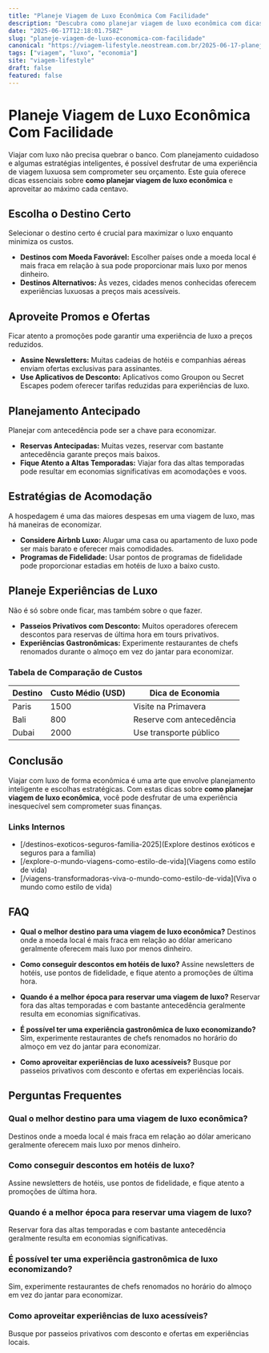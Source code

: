 ```yaml
---
title: "Planeje Viagem de Luxo Econômica Com Facilidade"
description: "Descubra como planejar viagem de luxo econômica com dicas exclusivas para otimizar sua experiência sem comprometer seu orçamento."
date: "2025-06-17T12:18:01.758Z"
slug: "planeje-viagem-de-luxo-economica-com-facilidade"
canonical: "https://viagem-lifestyle.neostream.com.br/2025-06-17-planeje-viagem-de-luxo-economica-com-facilidade"
tags: ["viagem", "luxo", "economia"]
site: "viagem-lifestyle"
draft: false
featured: false
---
```


# Planeje Viagem de Luxo Econômica Com Facilidade

Viajar com luxo não precisa quebrar o banco. Com planejamento cuidadoso e algumas estratégias inteligentes, é possível desfrutar de uma experiência de viagem luxuosa sem comprometer seu orçamento. Este guia oferece dicas essenciais sobre **como planejar viagem de luxo econômica** e aproveitar ao máximo cada centavo.

## Escolha o Destino Certo

Selecionar o destino certo é crucial para maximizar o luxo enquanto minimiza os custos.

- **Destinos com Moeda Favorável:** Escolher países onde a moeda local é mais fraca em relação à sua pode proporcionar mais luxo por menos dinheiro.
- **Destinos Alternativos:** Às vezes, cidades menos conhecidas oferecem experiências luxuosas a preços mais acessíveis.

## Aproveite Promos e Ofertas

Ficar atento a promoções pode garantir uma experiência de luxo a preços reduzidos.

- **Assine Newsletters:** Muitas cadeias de hotéis e companhias aéreas enviam ofertas exclusivas para assinantes.
- **Use Aplicativos de Desconto:** Aplicativos como Groupon ou Secret Escapes podem oferecer tarifas reduzidas para experiências de luxo.

## Planejamento Antecipado

Planejar com antecedência pode ser a chave para economizar.

- **Reservas Antecipadas:** Muitas vezes, reservar com bastante antecedência garante preços mais baixos.
- **Fique Atento a Altas Temporadas:** Viajar fora das altas temporadas pode resultar em economias significativas em acomodações e voos.

## Estratégias de Acomodação

A hospedagem é uma das maiores despesas em uma viagem de luxo, mas há maneiras de economizar.

- **Considere Airbnb Luxo:** Alugar uma casa ou apartamento de luxo pode ser mais barato e oferecer mais comodidades.
- **Programas de Fidelidade:** Usar pontos de programas de fidelidade pode proporcionar estadias em hotéis de luxo a baixo custo.

## Planeje Experiências de Luxo

Não é só sobre onde ficar, mas também sobre o que fazer.

- **Passeios Privativos com Desconto:** Muitos operadores oferecem descontos para reservas de última hora em tours privativos.
- **Experiências Gastronômicas:** Experimente restaurantes de chefs renomados durante o almoço em vez do jantar para economizar.

### Tabela de Comparação de Custos

| Destino         | Custo Médio (USD) | Dica de Economia             |
|-----------------|-------------------|------------------------------|
| Paris           | 1500              | Visite na Primavera          |
| Bali            | 800               | Reserve com antecedência     |
| Dubai           | 2000              | Use transporte público       |

## Conclusão

Viajar com luxo de forma econômica é uma arte que envolve planejamento inteligente e escolhas estratégicas. Com estas dicas sobre **como planejar viagem de luxo econômica**, você pode desfrutar de uma experiência inesquecível sem comprometer suas finanças.

### Links Internos
- [/destinos-exoticos-seguros-familia-2025](Explore destinos exóticos e seguros para a família)
- [/explore-o-mundo-viagens-como-estilo-de-vida](Viagens como estilo de vida)
- [/viagens-transformadoras-viva-o-mundo-como-estilo-de-vida](Viva o mundo como estilo de vida)

## FAQ

- **Qual o melhor destino para uma viagem de luxo econômica?**
  Destinos onde a moeda local é mais fraca em relação ao dólar americano geralmente oferecem mais luxo por menos dinheiro.

- **Como conseguir descontos em hotéis de luxo?**
  Assine newsletters de hotéis, use pontos de fidelidade, e fique atento a promoções de última hora.

- **Quando é a melhor época para reservar uma viagem de luxo?**
  Reservar fora das altas temporadas e com bastante antecedência geralmente resulta em economias significativas.

- **É possível ter uma experiência gastronômica de luxo economizando?**
  Sim, experimente restaurantes de chefs renomados no horário do almoço em vez do jantar para economizar.

- **Como aproveitar experiências de luxo acessíveis?**
  Busque por passeios privativos com desconto e ofertas em experiências locais.

## Perguntas Frequentes

### Qual o melhor destino para uma viagem de luxo econômica?
Destinos onde a moeda local é mais fraca em relação ao dólar americano geralmente oferecem mais luxo por menos dinheiro.

### Como conseguir descontos em hotéis de luxo?
Assine newsletters de hotéis, use pontos de fidelidade, e fique atento a promoções de última hora.

### Quando é a melhor época para reservar uma viagem de luxo?
Reservar fora das altas temporadas e com bastante antecedência geralmente resulta em economias significativas.

### É possível ter uma experiência gastronômica de luxo economizando?
Sim, experimente restaurantes de chefs renomados no horário do almoço em vez do jantar para economizar.

### Como aproveitar experiências de luxo acessíveis?
Busque por passeios privativos com desconto e ofertas em experiências locais.

